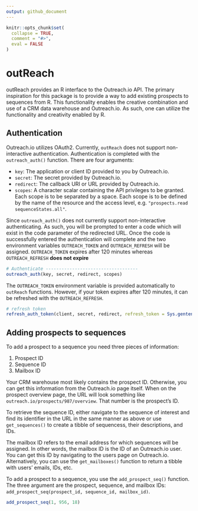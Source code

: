 ```yaml
---
output: github_document
---
```


<!-- README.md is generated from README.Rmd. Please edit that file -->

```r
knitr::opts_chunk$set(
  collapse = TRUE,
  comment = "#>",
  eval = FALSE
)
```

# outReach

<!-- badges: start -->
<!-- badges: end -->

outReach provides an R interface to the Outreach.io API. The primary inspiration for this package is to provide a way to add existing prospects to sequences from R. This functionality enables the creative combination and use of a CRM data warehouse and Outreach.io. As such, one can utilize the functionality and creativity enabled by R. 


## Authentication 

Outreach.io utilizes OAuth2. Currently, `outReach` does not support non-interactive authentication. Authentication is completed with the `outreach_auth()` function. There are four arguments:


- `key`: The application or client ID provided to you by Outreach.io.
- `secret`: The secret provided by Outreach.io.
- `redirect`: The callback URI or URL provided by Outreach.io.
- `scopes`: A character scalar containing the API privileges to be granted. Each scope is to be separated by a space. Each scope is to be defined by the name of the resource and the access level, e.g. `"prospects.read sequenceStates.all"`.

Since `outreach_auth()` does not currently support non-interactive authenticating. As such, you will be prompted to enter a code which will exist in the code parameter of the redirected URL. Once the code is successfully entered the authentication will complete and the two environment variables `OUTREACH_TOKEN` and `OUTREACH_REFRESH` will be assigned. `OUTREACH_TOKEN` expires after 120 minutes whereas `OUTREACH_REFRESH` **does not expire**

```r
# Authenticate -----------------------------------
outreach_auth(key, secret, redirect, scopes)
```

The `OUTREACH_TOKEN` environment variable is provided automatically to `outReach` functions. However, if your token expires after 120 minutes, it can be refreshed with the `OUTREACH_REFRESH`.

```r
# refresh token
refresh_auth_token(client, secret, redirect, refresh_token = Sys.gentenv("OUTREACH_REFRESH"))
```

## Adding prospects to sequences

To add a prospect to a sequence you need three pieces of information:

1. Prospect ID
2. Sequence ID
3. Mailbox ID

Your CRM warehouse most likely contains the prospect ID. Otherwise, you can get this information from the Outreach.io page itself. When on the prospect overview page, the URL will look something like `outreach.io/prospects/987/overview`. That number is the prospect's ID. 

To retrieve the sequence ID, either navigate to the sequence of interest and find its identifier in the URL in the same manner as above or use `get_sequences()` to create a tibble of sequencess, their descriptions, and IDs.

The mailbox ID refers to the email address for which sequences will be assigned. In other words, the mailbox ID is the ID of an Outreach.io user. You can get this ID by navigating to the users page on Outreach.io. Alternatively, you can use the `get_mailboxes()` function to return a tibble with users' emails, IDs, etc. 

To add a prospect to a sequence, you use the `add_prospect_seq()` function. The three argument are the prospect, sequence, and mailbox IDs: `add_prospect_seq(prospect_id, sequence_id, mailbox_id)`.

```r
add_prospect_seq(1, 956, 18)
```
